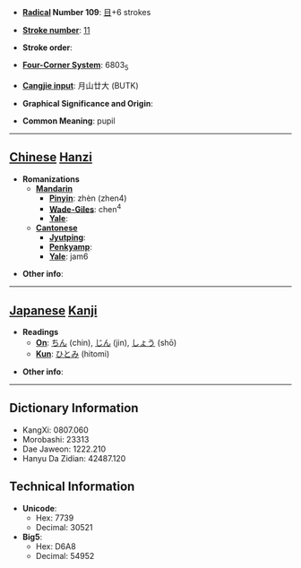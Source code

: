* '''[[Wiktionary:Chinese radical index| Radical]] Number 109''': [[Wiktionary:Chinese radical index 目|目]]+6 strokes

* '''[[Wiktionary:Chinese total strokes index|Stroke number]]''': [[Wiktionary:Chinese total strokes index 11|11]]

* '''Stroke order''': 

* '''[[Wiktionary:Chinese four corner index|Four-Corner System]]''': 6803<sub>5</sub>

* '''[[Wiktionary:Chinese Cangjie index|Cangjie input]]''': 月山廿大 (BUTK)

* '''Graphical Significance and Origin''': 

* '''Common Meaning''': pupil

----

== [[Chinese]] [[Hanzi]] ==

* '''Romanizations'''
** '''[[Mandarin]]'''
*** '''[[Pinyin]]''': zhèn (zhen4)
*** '''[[Wade-Giles]]''': chen<sup>4</sup>
*** '''[[Yale]]''': 
** '''[[Cantonese]]'''
*** '''[[Jyutping]]''':
*** '''[[Penkyamp]]''': 
*** '''[[Yale]]''': jam6

* '''Other info''': 

----

== [[Japanese]] [[Kanji]] ==

* '''Readings'''
** '''[[On]]''': [[ちん]] (chin), [[じん]] (jin), [[しょう]] (shō)
** '''[[Kun]]''': [[ひとみ]] (hitomi)

* '''Other info''':  

----

== Dictionary Information ==

* KangXi: 0807.060
* Morobashi: 23313
* Dae Jaweon: 1222.210
* Hanyu Da Zidian: 42487.120

== Technical Information ==

* '''Unicode''':
** Hex: 7739
** Decimal: 30521
* '''Big5''':
** Hex: D6A8
** Decimal: 54952